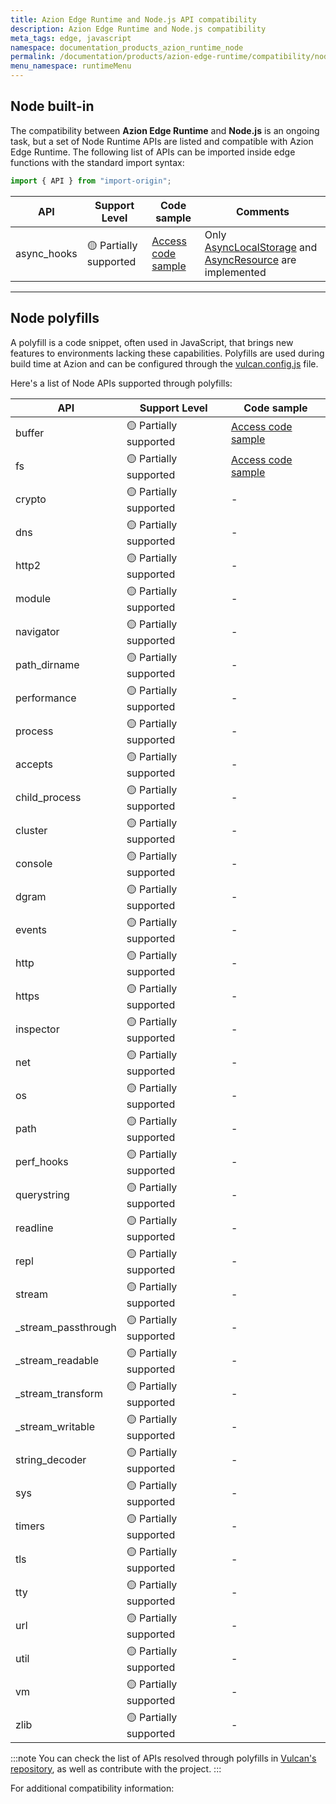 ```yaml
---
title: Azion Edge Runtime and Node.js API compatibility
description: Azion Edge Runtime and Node.js compatibility
meta_tags: edge, javascript
namespace: documentation_products_azion_runtime_node
permalink: /documentation/products/azion-edge-runtime/compatibility/node/
menu_namespace: runtimeMenu
---
```



## Node built-in

The compatibility between **Azion Edge Runtime** and **Node.js** is an ongoing task, but a set of Node Runtime APIs are listed and compatible with Azion Edge Runtime. The following list of APIs can be imported inside edge functions with the standard import syntax:

```js
import { API } from "import-origin";
```

| API | Support Level | Code sample  | Comments |
|---------|---------------|----------|-------------|
| async_hooks | 🟡 Partially supported | [Access code sample](https://github.com/aziontech/azion-samples/tree/dev/samples/node-async-hooks) | Only [AsyncLocalStorage](https://nodejs.org/api/async_context.html#class-asynclocalstorage) and [AsyncResource](https://nodejs.org/api/async_hooks.html#class-asyncresource) are implemented |

---

## Node polyfills

A polyfill is a code snippet, often used in JavaScript, that brings new features to environments lacking these capabilities. Polyfills are used during build time at Azion and can be configured through the [vulcan.config.js](/en/documentation/devtools/vulcan/config/) file.

Here's a list of Node APIs supported through polyfills:

| API | Support Level | Code sample |
|---------|---------------|-------------|
| buffer | 🟡 Partially supported | [Access code sample](https://github.com/aziontech/azion-samples/tree/dev/samples/polyfills/buffer) |
| fs | 🟡 Partially supported | [Access code sample](https://github.com/aziontech/azion-samples/tree/dev/samples/polyfills/fs) | 
| crypto | 🟡 Partially supported | - | 
| dns | 🟡 Partially supported | - | 
| http2 | 🟡 Partially supported | - | 
| module | 🟡 Partially supported | - | 
| navigator | 🟡 Partially supported | - | 
| path_dirname | 🟡 Partially supported | - | 
| performance | 🟡 Partially supported | - | 
| process | 🟡 Partially supported | - |
| accepts | 🟡 Partially supported | - |
| child_process | 🟡 Partially supported | - |
| cluster | 🟡 Partially supported | - |
| console | 🟡 Partially supported | - |
| dgram | 🟡 Partially supported | - |
| events | 🟡 Partially supported | - |
| http | 🟡 Partially supported | - |
| https | 🟡 Partially supported | - |
| inspector | 🟡 Partially supported | - |
| net | 🟡 Partially supported | - |
| os | 🟡 Partially supported | - |
| path | 🟡 Partially supported | - |
| perf_hooks | 🟡 Partially supported | - |
| querystring | 🟡 Partially supported | - |
| readline | 🟡 Partially supported | - |
| repl | 🟡 Partially supported | - |
| stream | 🟡 Partially supported | - |
| _stream_passthrough | 🟡 Partially supported | - |
| _stream_readable | 🟡 Partially supported | - |
| _stream_transform | 🟡 Partially supported | - |
| _stream_writable | 🟡 Partially supported | - |
| string_decoder | 🟡 Partially supported | - |
| sys | 🟡 Partially supported | - |
| timers | 🟡 Partially supported | - |
| tls | 🟡 Partially supported | - |
| tty | 🟡 Partially supported | - |
| url | 🟡 Partially supported | - |
| util | 🟡 Partially supported | - |
| vm | 🟡 Partially supported | - |
| zlib | 🟡 Partially supported | - |

:::note 
You can check the list of APIs resolved through polyfills in [Vulcan's repository](https://github.com/aziontech/vulcan/blob/main/lib/build/bundlers/polyfills/polyfills-manager.js), as well as contribute with the project.
:::

For additional compatibility information:
<LinkButton outlined link="/en/documentation/products/edge-application/edge-functions/runtime-apis/javascript/" label="go to supported Web APIs" variant="secondary" target="_blank" />
<br />
<LinkButton outlined link="/en/documentation/products/devtools/azion-edge-runtime/frameworks-compatibility/" label="go to supported Web Frameworks" variant="secondary" target="_blank" />
